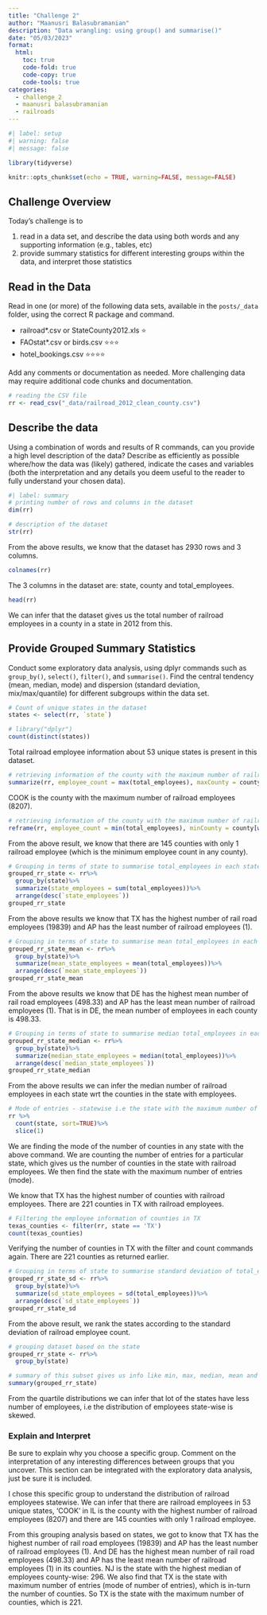 ```yaml
---
title: "Challenge 2"
author: "Maanusri Balasubramanian"
description: "Data wrangling: using group() and summarise()"
date: "05/03/2023"
format:
  html:
    toc: true
    code-fold: true
    code-copy: true
    code-tools: true
categories:
  - challenge_2
  - maanusri balasubramanian
  - railroads
---
```


```r
#| label: setup
#| warning: false
#| message: false

library(tidyverse)

knitr::opts_chunk$set(echo = TRUE, warning=FALSE, message=FALSE)
```

## Challenge Overview

Today's challenge is to

1)  read in a data set, and describe the data using both words and any supporting information (e.g., tables, etc)
2)  provide summary statistics for different interesting groups within the data, and interpret those statistics

## Read in the Data

Read in one (or more) of the following data sets, available in the `posts/_data` folder, using the correct R package and command.

-   railroad\*.csv or StateCounty2012.xls ⭐
-   FAOstat\*.csv or birds.csv ⭐⭐⭐
-   hotel_bookings.csv ⭐⭐⭐⭐

Add any comments or documentation as needed. More challenging data may require additional code chunks and documentation.

```r
# reading the CSV file
rr <- read_csv("_data/railroad_2012_clean_county.csv")
```

## Describe the data

Using a combination of words and results of R commands, can you provide a high level description of the data? Describe as efficiently as possible where/how the data was (likely) gathered, indicate the cases and variables (both the interpretation and any details you deem useful to the reader to fully understand your chosen data).

```r
#| label: summary
# printing number of rows and columns in the dataset
dim(rr)

# description of the dataset
str(rr)
```

From the above results, we know that the dataset has 2930 rows and 3 columns.

```r
colnames(rr)
```

The 3 columns in the dataset are: state, county and total_employees.

```r
head(rr)
```
We can infer that the dataset gives us the total number of railroad employees in a county in a state in 2012 from this.

## Provide Grouped Summary Statistics

Conduct some exploratory data analysis, using dplyr commands such as `group_by()`, `select()`, `filter()`, and `summarise()`. Find the central tendency (mean, median, mode) and dispersion (standard deviation, mix/max/quantile) for different subgroups within the data set.

```r
# Count of unique states in the dataset
states <- select(rr, `state`)

# library("dplyr")
count(distinct(states))
```

Total railroad employee information about 53 unique states is present in this dataset.

```r
# retrieving information of the county with the maximum number of railroad employees
summarize(rr, employee_count = max(total_employees), maxCounty = county[which.max(total_employees)])
```
COOK is the county with the maximum number of railroad employees (8207).

```r
# retrieving information of the county with the maximum number of railroad employees
reframe(rr, employee_count = min(total_employees), minCounty = county[which(total_employees == min(total_employees))])
```
From the above result, we know that there are 145 counties with only 1 railroad employee (which is the minimum employee count in any county).

```r
# Grouping in terms of state to summarise total_employees in each state and arranging accordingly
grouped_rr_state <- rr%>%
  group_by(state)%>%
  summarize(state_employees = sum(total_employees))%>%
  arrange(desc(`state_employees`))
grouped_rr_state
```
From the above results we know that TX has the highest number of rail road employees (19839) and AP has the least number of railroad employees (1).

```r
# Grouping in terms of state to summarise mean total_employees in each state wrt number of counties and arranging accordingly 
grouped_rr_state_mean <- rr%>%
  group_by(state)%>%
  summarize(mean_state_employees = mean(total_employees))%>%
  arrange(desc(`mean_state_employees`))
grouped_rr_state_mean
```
From the above results we know that DE has the highest mean number of rail road employees (498.33) and AP has the least mean number of railroad employees (1). That is in DE, the mean number of employees in each county is 498.33.

```r
# Grouping in terms of state to summarise median total_employees in each state wrt number of counties and arranging accordingly 
grouped_rr_state_median <- rr%>%
  group_by(state)%>%
  summarize(median_state_employees = median(total_employees))%>%
  arrange(desc(`median_state_employees`))
grouped_rr_state_median
```
From the above results we can infer the median number of railroad employees in each state wrt the counties in the state with employees.

```r
# Mode of entries - statewise i.e the state with the maximum number of counties with railroad employees
rr %>%
  count(state, sort=TRUE)%>%
  slice(1)

```
We are finding the mode of the number of counties in any state with the above command. We are counting the number of entries for a particular state, which gives us the number of counties in the state with railroad employees. We then find the state with the maximum number of entries (mode).

We know that TX has the highest number of counties with railroad employees. There are 221 counties in TX with railroad employees.

```r
# Filtering the employee information of counties in TX
texas_counties <- filter(rr, state == 'TX')
count(texas_counties)
```
Verifying the number of counties in TX with the filter and count commands again. There are 221 counties as returned earlier.

```r
# Grouping in terms of state to summarise standard deviation of total_employees in each state wrt number of counties and arranging accordingly 
grouped_rr_state_sd <- rr%>%
  group_by(state)%>%
  summarize(sd_state_employees = sd(total_employees))%>%
  arrange(desc(`sd_state_employees`))
grouped_rr_state_sd
```
From the above result, we rank the states according to the standard deviation of railroad employee count.

```r
# grouping dataset based on the state
grouped_rr_state <- rr%>%
  group_by(state)

# summary of this subset gives us info like min, max, median, mean and quantiles
summary(grouped_rr_state)
```
From the quartile distributions we can infer that lot of the states have less number of employees, i.e the distribution of employees state-wise is skewed.

### Explain and Interpret

Be sure to explain why you choose a specific group. Comment on the interpretation of any interesting differences between groups that you uncover. This section can be integrated with the exploratory data analysis, just be sure it is included.

I chose this specific group to understand the distribution of railroad employees statewise. We can infer that there are railroad employees in 53 unique states, 'COOK' in IL is the county with the highest number of railroad employees (8207) and there are 145 counties with only 1 railroad employee. 

From this grouping analysis based on states, we got to know that TX has the highest number of rail road employees (19839) and AP has the least number of railroad employees (1). And DE has the highest mean number of rail road employees (498.33) and AP has the least mean number of railroad employees (1) in its counties. NJ is the state with the highest median of employees county-wise: 296. We also find that TX is the state with maximum number of entries (mode of number of entries), which is in-turn the number of counties. So TX is the state with the maximum number of counties, which is 221.   
